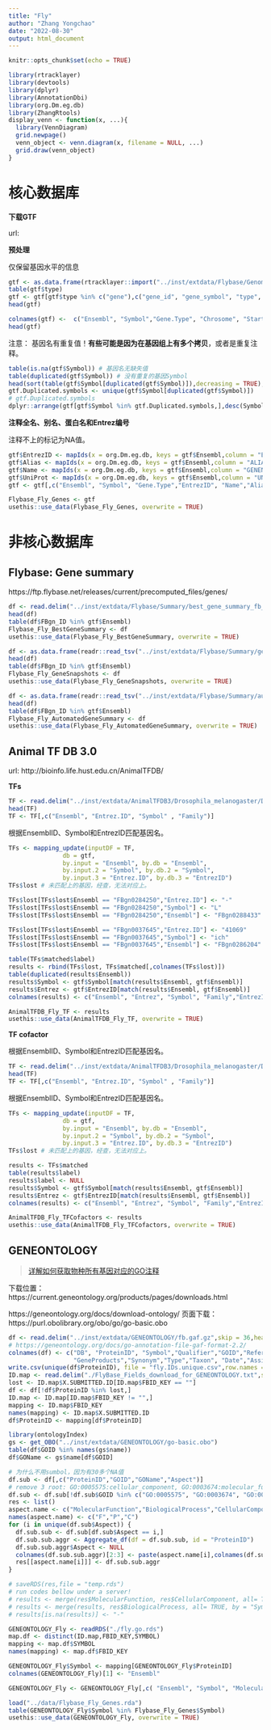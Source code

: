 ```yaml
---
title: "Fly"
author: "Zhang Yongchao"
date: "2022-08-30"
output: html_document
---
```


```r
knitr::opts_chunk$set(echo = TRUE)
```

```r
library(rtracklayer)
library(devtools)
library(dplyr)
library(AnnotationDbi)
library(org.Dm.eg.db)
library(ZhangRtools)
display_venn <- function(x, ...){
  library(VennDiagram)
  grid.newpage()
  venn_object <- venn.diagram(x, filename = NULL, ...)
  grid.draw(venn_object)
}
```

# 核心数据库

**下载GTF**

url:


**预处理**

仅保留基因水平的信息

```r
gtf <- as.data.frame(rtracklayer::import("../inst/extdata/Flybase/Genome/dmel-all-r6.56.gtf"))
table(gtf$type)
gtf <- gtf[gtf$type %in% c("gene"),c("gene_id", "gene_symbol", "type", "seqnames", "start", "end", "width", "strand" )]
head(gtf)
```



```r
colnames(gtf) <-  c("Ensembl", "Symbol","Gene.Type", "Chrosome", "Start", "End","Length", "Strand")
head(gtf)
```

注意： 基因名有重复值！**有些可能是因为在基因组上有多个拷贝**，或者是重复注释。

```r
table(is.na(gtf$Symbol)) # 基因名无缺失值
table(duplicated(gtf$Symbol)) # 没有重复的基因Symbol
head(sort(table(gtf$Symbol[duplicated(gtf$Symbol)]),decreasing = TRUE),20) # top 20 重复基因symbol,一般是lncRNA,asRNA等。
gtf.Duplicated.symbols <- unique(gtf$Symbol[duplicated(gtf$Symbol)])
# gtf.Duplicated.symbols
dplyr::arrange(gtf[gtf$Symbol %in% gtf.Duplicated.symbols,],desc(Symbol))
```

**注释全名、别名、蛋白名和Entrez编号**

注释不上的标记为NA值。

```r
gtf$EntrezID <- mapIds(x = org.Dm.eg.db, keys = gtf$Ensembl,column = "ENTREZID",keytype = "ENSEMBL",multiVals = "first")
gtf$Alias <- mapIds(x = org.Dm.eg.db, keys = gtf$Ensembl,column = "ALIAS",keytype = "ENSEMBL",multiVals = "first")
gtf$Name <- mapIds(x = org.Dm.eg.db, keys = gtf$Ensembl,column = "GENENAME",keytype = "ENSEMBL",multiVals = "first")
gtf$UniProt <- mapIds(x = org.Dm.eg.db, keys = gtf$Ensembl,column = "UNIPROT",keytype = "ENSEMBL",multiVals = "first")
gtf <- gtf[,c("Ensembl", "Symbol", "Gene.Type","EntrezID", "Name","Alias","UniProt","Chrosome", "Start", "End","Length", "Strand")]
```

```r
Flybase_Fly_Genes <- gtf
usethis::use_data(Flybase_Fly_Genes, overwrite = TRUE)
```
# 非核心数据库

## Flybase: Gene summary

https://ftp.flybase.net/releases/current/precomputed_files/genes/

```r
df <- read.delim("../inst/extdata/Flybase/Summary/best_gene_summary_fb_2024_01.tsv",stringsAsFactors = FALSE)
head(df)
table(df$FBgn_ID %in% gtf$Ensembl)
Flybase_Fly_BestGeneSummary <- df
usethis::use_data(Flybase_Fly_BestGeneSummary, overwrite = TRUE)
```

```r
df <- as.data.frame(readr::read_tsv("../inst/extdata/Flybase/Summary/gene_snapshots_fb_2024_01.tsv"))
head(df)
table(df$FBgn_ID %in% gtf$Ensembl)
Flybase_Fly_GeneSnapshots <- df
usethis::use_data(Flybase_Fly_GeneSnapshots, overwrite = TRUE)
```
```r
df <- as.data.frame(readr::read_tsv("../inst/extdata/Flybase/Summary/automated_gene_summaries_fb_2024_01.tsv"))
head(df)
table(df$FBgn_ID %in% gtf$Ensembl)
Flybase_Fly_AutomatedGeneSummary <- df
usethis::use_data(Flybase_Fly_AutomatedGeneSummary, overwrite = TRUE)
```


## Animal TF DB 3.0

url: http://bioinfo.life.hust.edu.cn/AnimalTFDB/

**TFs**

```r
TF <- read.delim("../inst/extdata/AnimalTFDB3/Drosophila_melanogaster/Drosophila_melanogaster_TF.txt.gz",stringsAsFactors = FALSE)
head(TF)
TF <- TF[,c("Ensembl", "Entrez.ID", "Symbol" , "Family")]
```

根据EnsemblID、Symbol和EntrezID匹配基因名。

```r
TFs <- mapping_update(inputDF = TF, 
               db = gtf, 
               by.input = "Ensembl", by.db = "Ensembl", 
               by.input.2 = "Symbol", by.db.2 = "Symbol",
               by.input.3 = "Entrez.ID", by.db.3 = "EntrezID")
TFs$lost # 未匹配上的基因，经查，无法对应上。
```

```r
TFs$lost[TFs$lost$Ensembl == "FBgn0284250","Entrez.ID"] <- "-"
TFs$lost[TFs$lost$Ensembl == "FBgn0284250","Symbol"] <- "L"
TFs$lost[TFs$lost$Ensembl == "FBgn0284250","Ensembl"] <- "FBgn0288433"

TFs$lost[TFs$lost$Ensembl == "FBgn0037645","Entrez.ID"] <- "41069"
TFs$lost[TFs$lost$Ensembl == "FBgn0037645","Symbol"] <- "ich"
TFs$lost[TFs$lost$Ensembl == "FBgn0037645","Ensembl"] <- "FBgn0286204"
```

```r
table(TFs$matched$label)
results <- rbind(TFs$lost, TFs$matched[,colnames(TFs$lost)])
table(duplicated(results$Ensembl))
results$Symbol <- gtf$Symbol[match(results$Ensembl, gtf$Ensembl)]
results$Entrez <- gtf$EntrezID[match(results$Ensembl, gtf$Ensembl)]
colnames(results) <- c("Ensembl", "Entrez", "Symbol", "Family","EntrezID")
```

```r
AnimalTFDB_Fly_TF <- results
usethis::use_data(AnimalTFDB_Fly_TF, overwrite = TRUE)
```


**TF cofactor**

根据EnsemblID、Symbol和EntrezID匹配基因名。

```r
TF <- read.delim("../inst/extdata/AnimalTFDB3/Drosophila_melanogaster/Drosophila_melanogaster_TF_cofactors.txt.gz",stringsAsFactors = FALSE)
head(TF)
TF <- TF[,c("Ensembl", "Entrez.ID", "Symbol" , "Family")]
```

根据EnsemblID、Symbol和EntrezID匹配基因名。

```r
TFs <- mapping_update(inputDF = TF, 
               db = gtf, 
               by.input = "Ensembl", by.db = "Ensembl", 
               by.input.2 = "Symbol", by.db.2 = "Symbol",
               by.input.3 = "Entrez.ID", by.db.3 = "EntrezID")
TFs$lost # 未匹配上的基因，经查，无法对应上。
```


```r
results <- TFs$matched
table(results$label)
results$label <- NULL
results$Symbol <- gtf$Symbol[match(results$Ensembl, gtf$Ensembl)]
results$Entrez <- gtf$EntrezID[match(results$Ensembl, gtf$Ensembl)]
colnames(results) <- c("Ensembl", "Entrez", "Symbol", "Family","EntrezID")
```

```r
AnimalTFDB_Fly_TFCofactors <- results
usethis::use_data(AnimalTFDB_Fly_TFCofactors, overwrite = TRUE)
```

## GENEONTOLOGY

> [详解如何获取物种所有基因对应的GO注释](https://cloud.tencent.com/developer/article/1625243)

下载位置： https://current.geneontology.org/products/pages/downloads.html

https://geneontology.org/docs/download-ontology/ 页面下载： https://purl.obolibrary.org/obo/go/go-basic.obo

```r
df <- read.delim("../inst/extdata/GENEONTOLOGY/fb.gaf.gz",skip = 36,header = FALSE)
# https://geneontology.org/docs/go-annotation-file-gaf-format-2.2/
colnames(df) <- c("DB", "ProteinID", "Symbol","Qualifier","GOID","Reference", "EvidenceCode","WithOrFrom","Aspect", 
                  "GeneProducts","Synonym","Type","Taxon", "Date","AssignedBy","AnnotationExtension","GeneProductsFromID")
write.csv(unique(df$ProteinID), file = "fly.IDs.unique.csv",row.names = FALSE,quote = FALSE)
ID.map <- read.delim("./FlyBase_Fields_download_for_GENEONTOLOGY.txt",stringsAsFactors = FALSE)
lost <- ID.map$X.SUBMITTED.ID[ID.map$FBID_KEY == ""]
df <- df[!df$ProteinID %in% lost,]
ID.map <- ID.map[ID.map$FBID_KEY != "",]
mapping <- ID.map$FBID_KEY
names(mapping) <- ID.map$X.SUBMITTED.ID
df$ProteinID <- mapping[df$ProteinID]

library(ontologyIndex)
gs <- get_OBO("../inst/extdata/GENEONTOLOGY/go-basic.obo")
table(df$GOID %in% names(gs$name))
df$GOName <- gs$name[df$GOID]
```

```r
# 为什么不用sumbol，因为有30多个NA值
df.sub <- df[,c("ProteinID","GOID","GOName","Aspect")]
# remove 3 root: GO:0005575:cellular_component, GO:0003674:molecular_function, GO:0008150: biological_process
df.sub <- df.sub[!df.sub$GOID %in% c("GO:0005575", "GO:0003674", "GO:0008150"),]
res <- list()
aspect.name <- c("MolecularFunction","BiologicalProcess","CellularComponent")
names(aspect.name) <- c("F","P","C")
for (i in unique(df.sub$Aspect)) {
  df.sub.sub <- df.sub[df.sub$Aspect == i,]
  df.sub.sub.aggr <- Aggregate_df(df = df.sub.sub, id = "ProteinID")
  df.sub.sub.aggr$Aspect <- NULL
  colnames(df.sub.sub.aggr)[2:3] <- paste(aspect.name[i],colnames(df.sub.sub.aggr)[2:3],sep = "_")
  res[[aspect.name[i]]] <- df.sub.sub.aggr
}
```


```r
# saveRDS(res,file = "temp.rds")
# run codes bellow under a server!
# results <- merge(res$MolecularFunction, res$CellularComponent, all= TRUE, by = "Symbol")
# results <- merge(results, res$BiologicalProcess, all= TRUE, by = "Symbol")
# results[is.na(results)] <- "-"
```

```r
GENEONTOLOGY_Fly <- readRDS("./fly.go.rds")
map.df <- distinct(ID.map,FBID_KEY,SYMBOL)
mapping <- map.df$SYMBOL
names(mapping) <- map.df$FBID_KEY

GENEONTOLOGY_Fly$Symbol <- mapping[GENEONTOLOGY_Fly$ProteinID]
colnames(GENEONTOLOGY_Fly)[1] <- "Ensembl"

GENEONTOLOGY_Fly <- GENEONTOLOGY_Fly[,c( "Ensembl", "Symbol", "MolecularFunction_GOID",  "MolecularFunction_GOName", "CellularComponent_GOID", "CellularComponent_GOName", "BiologicalProcess_GOID" , "BiologicalProcess_GOName")]

load("../data/Flybase_Fly_Genes.rda")
table(GENEONTOLOGY_Fly$Symbol %in% Flybase_Fly_Genes$Symbol)
usethis::use_data(GENEONTOLOGY_Fly, overwrite = TRUE)
```

